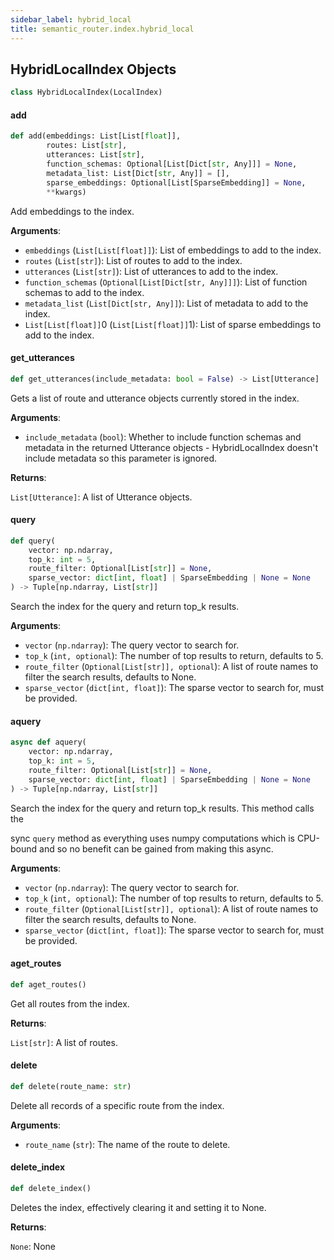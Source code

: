 ```yaml
---
sidebar_label: hybrid_local
title: semantic_router.index.hybrid_local
---
```


## HybridLocalIndex Objects

```python
class HybridLocalIndex(LocalIndex)
```

#### add

```python
def add(embeddings: List[List[float]],
        routes: List[str],
        utterances: List[str],
        function_schemas: Optional[List[Dict[str, Any]]] = None,
        metadata_list: List[Dict[str, Any]] = [],
        sparse_embeddings: Optional[List[SparseEmbedding]] = None,
        **kwargs)
```

Add embeddings to the index.

**Arguments**:

- `embeddings` (`List[List[float]]`): List of embeddings to add to the index.
- `routes` (`List[str]`): List of routes to add to the index.
- `utterances` (`List[str]`): List of utterances to add to the index.
- `function_schemas` (`Optional[List[Dict[str, Any]]]`): List of function schemas to add to the index.
- `metadata_list` (`List[Dict[str, Any]]`): List of metadata to add to the index.
- `List[List[float]]`0 (`List[List[float]]`1): List of sparse embeddings to add to the index.

#### get\_utterances

```python
def get_utterances(include_metadata: bool = False) -> List[Utterance]
```

Gets a list of route and utterance objects currently stored in the index.

**Arguments**:

- `include_metadata` (`bool`): Whether to include function schemas and metadata in
the returned Utterance objects - HybridLocalIndex doesn&#x27;t include metadata so
this parameter is ignored.

**Returns**:

`List[Utterance]`: A list of Utterance objects.

#### query

```python
def query(
    vector: np.ndarray,
    top_k: int = 5,
    route_filter: Optional[List[str]] = None,
    sparse_vector: dict[int, float] | SparseEmbedding | None = None
) -> Tuple[np.ndarray, List[str]]
```

Search the index for the query and return top_k results.

**Arguments**:

- `vector` (`np.ndarray`): The query vector to search for.
- `top_k` (`int, optional`): The number of top results to return, defaults to 5.
- `route_filter` (`Optional[List[str]], optional`): A list of route names to filter the search results, defaults to None.
- `sparse_vector` (`dict[int, float]`): The sparse vector to search for, must be provided.

#### aquery

```python
async def aquery(
    vector: np.ndarray,
    top_k: int = 5,
    route_filter: Optional[List[str]] = None,
    sparse_vector: dict[int, float] | SparseEmbedding | None = None
) -> Tuple[np.ndarray, List[str]]
```

Search the index for the query and return top_k results. This method calls the

sync `query` method as everything uses numpy computations which is CPU-bound
and so no benefit can be gained from making this async.

**Arguments**:

- `vector` (`np.ndarray`): The query vector to search for.
- `top_k` (`int, optional`): The number of top results to return, defaults to 5.
- `route_filter` (`Optional[List[str]], optional`): A list of route names to filter the search results, defaults to None.
- `sparse_vector` (`dict[int, float]`): The sparse vector to search for, must be provided.

#### aget\_routes

```python
def aget_routes()
```

Get all routes from the index.

**Returns**:

`List[str]`: A list of routes.

#### delete

```python
def delete(route_name: str)
```

Delete all records of a specific route from the index.

**Arguments**:

- `route_name` (`str`): The name of the route to delete.

#### delete\_index

```python
def delete_index()
```

Deletes the index, effectively clearing it and setting it to None.

**Returns**:

`None`: None

